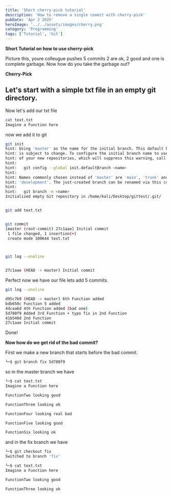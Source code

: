 ```yaml
---
title: 'Short cherry-pick tutorial'
description: 'How to remove a single commit with cherry-pick'
pubDate: 'Apr 2 2025'
heroImage: '../../assets/images/cherry.png'
category: 'Programming'
tags: ['Tutorial', 'Git']
---
```


**Short Tutorial on how to use cherry-pick**

Picture this, youre colleugue pushes 5 commits 2 are ok, 2 good and one is complete garbage.
Now how do you take the garbage out?

**Cherry-Pick**

## Let's start with a simple txt file in an empty git directory.

Now let's add our txt file

```bash
cat text.txt
Imagine a Function here
```

now we add it to git

```bash
git init
hint: Using 'master' as the name for the initial branch. This default branch name
hint: is subject to change. To configure the initial branch name to use in all
hint: of your new repositories, which will suppress this warning, call:
hint:
hint:   git config --global init.defaultBranch <name>
hint:
hint: Names commonly chosen instead of 'master' are 'main', 'trunk' and
hint: 'development'. The just-created branch can be renamed via this command:
hint:
hint:   git branch -m <name>
Initialized empty Git repository in /home/kali/Desktop/gittest/.git/


git add text.txt


git commit
[master (root-commit) 27c1aae] Initial commit
 1 file changed, 1 insertion(+)
 create mode 100644 text.txt



git log --oneline


27c1aae (HEAD -> master) Initial commit
```

Perfect now we have our file lets add 5 commits.

```bash
git log --oneline

d95c7b9 (HEAD -> master) 6th Function added
bdb650c Function 5 added
4dcaa6d 4th Function added (bad one)
5d780f9 Added 3rd Function + typo fix in 2nd Function
41b540d 2nd Function
27c1aae Initial commit
```

Done!

**Now how do we get rid of the bad commit?**

First we make a new branch that starts before the bad commit.

```bash
└─$ git branch fix 5d780f9
```

so in the master branch we have

```bash
└─$ cat text.txt
Imagine a Function here

FunctionTwo looking good

FunctionThree looking ok

FunctionFour looking real bad

FunctionFive looking good

FunctionSix looking ok
```

and in the fix branch we have

```bash
└─$ git checkout fix
Switched to branch 'fix'
```

```bash
└─$ cat text.txt
Imagine a Function here

FunctionTwo looking good

FunctionThree looking ok
```
